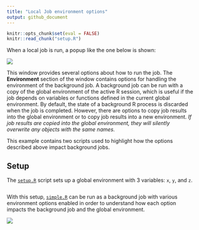 ```yaml
---
title: "Local Job environment options"
output: github_document
---
```


```r
knitr::opts_chunk$set(eval = FALSE)
knitr::read_chunk("setup.R")
```

When a local job is run, a popup like the one below is shown:

![](../images/local-job-options.png)

This window provides several options about how to run the job. The
**Environment** section of the window contains options for handling the
environment of the background job. A background job can be run with a copy of
the global environment of the active R session, which is useful if the job
depends on variables or functions defined in the current global environment. By
default, the state of a background R process is discarded when the job is
completed. However, there are options to copy job results into the global
environment or to copy job results into a new environment. *If job results are
copied into the global environment, they will silently overwrite any objects
with the same names.*

This example contains two scripts used to highlight how the options described
above impact background jobs.

## Setup
The [`setup.R`](setup.R) script sets up a global environment with 3 variables:
`x`, `y`, and `z`.

```r
```

With this setup, [`simple.R`](simple.R) can be run as a background job with
various environment options enabled in order to understand how each option
impacts the background job and the global environment.

![](../images/environment-options.gif)
